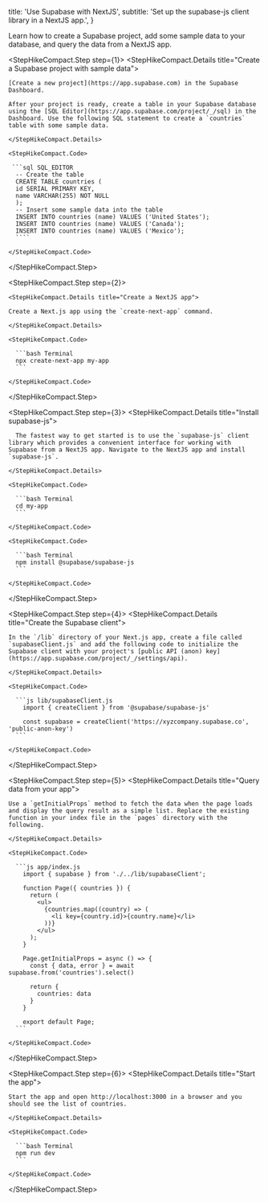 
  title: 'Use Supabase with NextJS',
  subtitle: 'Set up the supabase-js client library in a NextJS app.',
}

Learn how to create a Supabase project, add some sample data to your database, and query the data from a NextJS app.

<StepHikeCompact>

  <StepHikeCompact.Step step={1}>
    <StepHikeCompact.Details title="Create a Supabase project with sample data">

    [Create a new project](https://app.supabase.com) in the Supabase Dashboard.

    After your project is ready, create a table in your Supabase database using the [SQL Editor](https://app.supabase.com/project/_/sql) in the Dashboard. Use the following SQL statement to create a `countries` table with some sample data.

    </StepHikeCompact.Details>

    <StepHikeCompact.Code>

     ```sql SQL_EDITOR
      -- Create the table
      CREATE TABLE countries (
      id SERIAL PRIMARY KEY,
      name VARCHAR(255) NOT NULL
      );
      -- Insert some sample data into the table
      INSERT INTO countries (name) VALUES ('United States');
      INSERT INTO countries (name) VALUES ('Canada');
      INSERT INTO countries (name) VALUES ('Mexico');
      ````

    </StepHikeCompact.Code>

  </StepHikeCompact.Step>

  <StepHikeCompact.Step step={2}>

    <StepHikeCompact.Details title="Create a NextJS app">

    Create a Next.js app using the `create-next-app` command.

    </StepHikeCompact.Details>

    <StepHikeCompact.Code>

      ```bash Terminal
      npx create-next-app my-app
      ```

    </StepHikeCompact.Code>

  </StepHikeCompact.Step>

  <StepHikeCompact.Step step={3}>
    <StepHikeCompact.Details title="Install supabase-js">

      The fastest way to get started is to use the `supabase-js` client library which provides a convenient interface for working with Supabase from a NextJS app. Navigate to the NextJS app and install `supabase-js`.

    </StepHikeCompact.Details>

    <StepHikeCompact.Code>

      ```bash Terminal
      cd my-app
      ```

    </StepHikeCompact.Code>

    <StepHikeCompact.Code>

      ```bash Terminal
      npm install @supabase/supabase-js
      ```

    </StepHikeCompact.Code>

  </StepHikeCompact.Step>

  <StepHikeCompact.Step step={4}>
    <StepHikeCompact.Details title="Create the Supabase client">

    In the `/lib` directory of your Next.js app, create a file called `supabaseClient.js` and add the following code to initialize the Supabase client with your project's [public API (anon) key](https://app.supabase.com/project/_/settings/api).

    </StepHikeCompact.Details>

    <StepHikeCompact.Code>

      ```js lib/supabaseClient.js
        import { createClient } from '@supabase/supabase-js'

        const supabase = createClient('https://xyzcompany.supabase.co', 'public-anon-key')
      ```

    </StepHikeCompact.Code>

  </StepHikeCompact.Step>

  <StepHikeCompact.Step step={5}>
    <StepHikeCompact.Details title="Query data from your app">

    Use a `getInitialProps` method to fetch the data when the page loads and display the query result as a simple list. Replace the existing function in your index file in the `pages` directory with the following.

    </StepHikeCompact.Details>

    <StepHikeCompact.Code>

      ```js app/index.js
        import { supabase } from './../lib/supabaseClient';

        function Page({ countries }) {
          return (
            <ul>
              {countries.map((country) => (
                <li key={country.id}>{country.name}</li>
              ))}
            </ul>
          );
        }

        Page.getInitialProps = async () => {
          const { data, error } = await supabase.from('countries').select()

          return {
            countries: data
          }
        }

        export default Page;
      ```

    </StepHikeCompact.Code>

  </StepHikeCompact.Step>

  <StepHikeCompact.Step step={6}>
    <StepHikeCompact.Details title="Start the app">

    Start the app and open http://localhost:3000 in a browser and you should see the list of countries.

    </StepHikeCompact.Details>

    <StepHikeCompact.Code>

      ```bash Terminal
      npm run dev
      ```

    </StepHikeCompact.Code>

  </StepHikeCompact.Step>

</StepHikeCompact>

